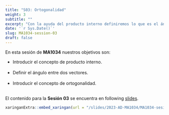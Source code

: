 ---
title: "S03: Ortogonalidad"
weight: 3
subtitle: ""
excerpt: "Con la ayuda del producto interno definiremos lo que es el ángulo entre dos vectores e introduciremos el concepto de ortogonalidad"
date: '`r Sys.Date()`'
slug: MA1034-session-03
draft: false
---

En esta sesión de **MA1034** nuestros objetivos son:


* Introducir el concepto de producto interno. <br/><br/>
* Definir el ángulo entre dos vectores. <br/><br/>
* Introducir el concepto de ortogonalidad. <br/><br/>

El contenido para la **Sesión 03** se encuentra en following [slides](/slides/2023-AD-MA1034/MA1034-sesion-03).

```{r embed-xaringan, echo=FALSE}
xaringanExtra::embed_xaringan(url = "/slides/2023-AD-MA1034/MA1034-sesion-03", ratio = "4:3")
```